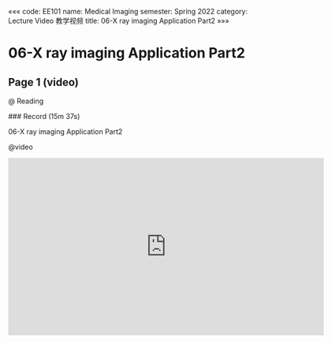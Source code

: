 «««
code: EE101
name: Medical Imaging
semester: Spring 2022
category: Lecture Video 教学视频
title: 06-X ray imaging Application Part2
»»»

# 06-X ray imaging Application Part2

## Page 1 (video)

@ Reading

<div class="markdown-body">
### Record (15m 37s)

06-X ray imaging Application Part2
</div>

@video

<iframe src="https://sbbrisk.com/e/8pf9i2hmur4s.html" frameborder=0 marginwidth=0 marginheight=0 scrolling=no width=640 height=360 allowfullscreen></iframe>
